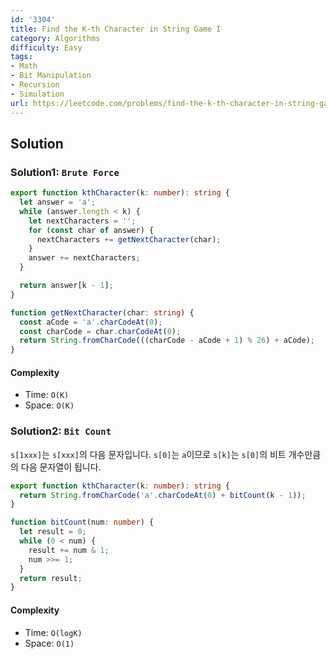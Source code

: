 ```yaml
---
id: '3304'
title: Find the K-th Character in String Game I
category: Algorithms
difficulty: Easy
tags:
- Math
- Bit Manipulation
- Recursion
- Simulation
url: https://leetcode.com/problems/find-the-k-th-character-in-string-game-i
---
```


## Solution

### Solution1: `Brute Force`

```typescript filename="solution.ts" copy
export function kthCharacter(k: number): string {
  let answer = 'a';
  while (answer.length < k) {
    let nextCharacters = '';
    for (const char of answer) {
      nextCharacters += getNextCharacter(char);
    }
    answer += nextCharacters;
  }

  return answer[k - 1];
}

function getNextCharacter(char: string) {
  const aCode = 'a'.charCodeAt(0);
  const charCode = char.charCodeAt(0);
  return String.fromCharCode(((charCode - aCode + 1) % 26) + aCode);
}
```

#### Complexity

- Time: `O(K)`
- Space: `O(K)`

### Solution2: `Bit Count`

`s[1xxx]`는 `s[xxx]`의 다음 문자입니다.
`s[0]`는 `a`이므로 `s[k]`는 `s[0]`의 비트 개수만큼의 다음 문자열이 됩니다.

```typescript filename="solution.ts" copy
export function kthCharacter(k: number): string {
  return String.fromCharCode('a'.charCodeAt(0) + bitCount(k - 1));
}

function bitCount(num: number) {
  let result = 0;
  while (0 < num) {
    result += num & 1;
    num >>= 1;
  }
  return result;
}
```

#### Complexity

- Time: `O(logK)`
- Space: `O(1)`

